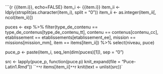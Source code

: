 ```{r {{item.i}}, echo=FALSE}
item_i <- {{item.i}}
item_ii <- ldply(strsplit(as.character(item_i), split = "0"))
item_ii <- as.integer(item_ii[, ncol(item_ii)])

puces <- exp %>%
  filter(type_de_contenu == type_de_contenus[type_de_contenu_tt],
         contenu == contenus[contenu_cc],
         etablissement == etablissements[etablissement_ee],
         mission == missions[mission_mm],
         item == items[item_ii]) %>%
  select(niveau, puce)

puce_p <- paste(item_i, seq_len(dim(puces)[1]), sep = "0")

src <- lapply(puce_p, function(puce.p) knit_expand(file = "Puce-Latin1.Rmd"))
```
**`r items[item_ii]`**
`r knit(text = unlist(src))`